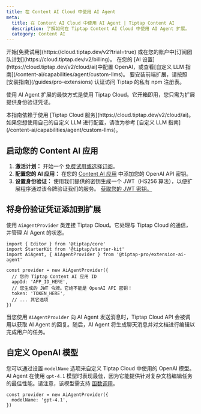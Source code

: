 ```yaml
---
title: 在 Content AI Cloud 中使用 AI Agent
meta:
  title: 在 Content AI Cloud 中使用 AI Agent | Tiptap Content AI
  description: 了解如何在 Tiptap Content AI Cloud 中使用 AI Agent 扩展。
  category: Content AI
---
```



<Requirements>
    <RequirementItem label="1. 激活试用或订阅">
        开始[免费试用](https://cloud.tiptap.dev/v2?trial=true) 或在您的账户中[订阅团队计划](https://cloud.tiptap.dev/v2/billing)。
    </RequirementItem>
  <RequirementItem label="2. 集成 AI 提供商">
    在您的 [AI 设置](https://cloud.tiptap.dev/v2/cloud/ai)中配置 OpenAI，或查看[自定义 LLM 指南](/content-ai/capabilities/agent/custom-llms)。
  </RequirementItem>
  <RequirementItem label="3. 从私有注册表安装">
    要安装前端扩展，请按照 [安装指南](/guides/pro-extensions) 认证访问 Tiptap 的私有 npm 注册表。
  </RequirementItem>
</Requirements>

使用 AI Agent 扩展的最快方式是使用 Tiptap Cloud。它开箱即用，您只需为扩展提供身份验证凭证。

<Callout title="注意" variant="info">
  本指南依赖于使用 [Tiptap Cloud 服务](https://cloud.tiptap.dev/v2/cloud/ai)。如果您想使用自己的自定义 LLM 进行配置，请改为参考 [自定义 LLM 指南](/content-ai/capabilities/agent/custom-llms)。
</Callout>

## 启动您的 Content AI 应用

1. **激活计划：** 开始一个 [免费试用或选择订阅](https://cloud.tiptap.dev/v2/billing)。
2. **配置您的 AI 应用：** 在您的 [Content AI 应用](https://cloud.tiptap.dev/v2/cloud/ai) 中添加您的 OpenAI API 密钥。
3. **设置身份验证：** 使用我们提供的密钥生成一个 JWT（HS256 算法），以便扩展程序通过该令牌验证我们的服务。 [获取您的 JWT 密钥。](https://cloud.tiptap.dev/v2/cloud/ai)

## 将身份验证凭证添加到扩展

使用 `AiAgentProvider` 类连接 Tiptap Cloud。它处理与 Tiptap Cloud 的通信，并管理 AI Agent 的状态。

```tsx
import { Editor } from '@tiptap/core'
import StarterKit from '@tiptap/starter-kit'
import AiAgent, { AiAgentProvider } from '@tiptap-pro/extension-ai-agent'

const provider = new AiAgentProvider({
  // 您的 Tiptap Content AI 应用 ID
  appId: 'APP_ID_HERE',
  // 您生成的 JWT 令牌。它绝不能是 OpenAI API 密钥！
  token: 'TOKEN_HERE',
  // ... 其它选项
})
```

当您使用 `AiAgentProvider` 向 AI Agent 发送消息时，Tiptap Cloud API 会被调用以获取 AI Agent 的回复。随后，AI Agent 将生成聊天消息并对文档进行编辑以完成用户的任务。

## 自定义 OpenAI 模型

您可以通过设置 `modelName` 选项来自定义 Tiptap Cloud 中使用的 OpenAI 模型。AI Agent 在使用 `gpt-4.1` 模型时表现最佳，因为它能提供针对复杂文档编辑任务的最佳性能。请注意，该模型需支持 [函数调用](https://platform.openai.com/docs/guides/function-calling)。

```tsx
const provider = new AiAgentProvider({
  modelName: 'gpt-4.1',
})
```